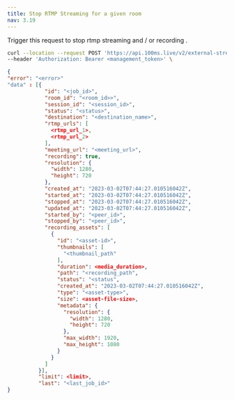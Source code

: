 ```yaml
---
title: Stop RTMP Streaming for a given room
nav: 3.19
---
```


Trigger this request to stop rtmp streaming and / or recording .

<PostRequest title="https://api.100ms.live/v2/external-streams/room/:room_id/stop" />
<Request id="req-0">

```bash
curl --location --request POST 'https://api.100ms.live/v2/external-streams/room/<room_id>/stop' \
--header 'Authorization: Bearer <management_token>' \
```

</Request>
<ResponseBox id="res-0" status="200 OK">

```json
{
"error": "<error>"
"data" : [{
            "id": "<job_id>",
            "room_id": "<room_id>>",
            "session_id": "<session_id>",
            "status": "<status>",
            "destination": "<destination_name>",
            "rtmp_urls": [
              <rtmp_url_1>,
              <rtmp_url_2>
            ],
            "meeting_url": "<meeting_url>",
            "recording": true,
            "resolution": {
              "width": 1280,
              "height": 720
            },
            "created_at": "2023-03-02T07:44:27.010516042Z",
            "started_at": "2023-03-02T07:44:27.010516042Z",
            "stopped_at": "2023-03-02T07:44:27.010516042Z",
            "updated_at": "2023-03-02T07:44:27.010516042Z",
            "started_by": "<peer_id>",
            "stopped_by": "<peer_id>",
            "recording_assets": [
              {
                "id": "<asset-id>",
                "thumbnails": [
                  "<thumbnail_path"
                ],
                "duration": <media_duration>,
                "path": "<recording_path",
                "status": "<status",
                "created_at": "2023-03-02T07:44:27.010516042Z",
                "type": "<asset-type>",
                "size": <asset-file-size>,
                "metadata": {
                  "resolution": {
                    "width": 1280,
                    "height": 720
                  },
                  "max_width": 1920,
                  "max_height": 1080
                }
              }
            ]
          }],
          "limit": <limit>,
          "last": "<last_job_id>"
}
```

</ResponseBox>
